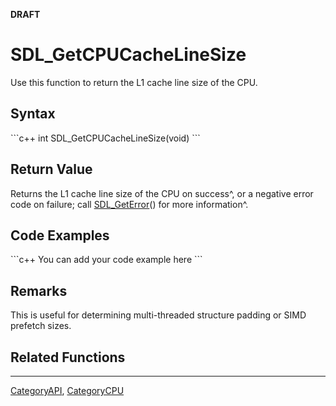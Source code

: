 <!-- pragma section-numbers off -->
<!-- pragma camelcase off -->
'''DRAFT'''

= SDL_GetCPUCacheLineSize =
Use this function to return the L1 cache line size of the CPU.


== Syntax ==
```c++
int SDL_GetCPUCacheLineSize(void)
```

== Return Value ==
Returns the L1 cache line size of the CPU on success^, or a negative error code on failure; call [[SDL_GetError]]() for more information^.

== Code Examples ==
```c++
You can add your code example here
```

== Remarks ==
This is useful for determining multi-threaded structure padding or SIMD prefetch sizes.

== Related Functions ==

----
[[CategoryAPI]], [[CategoryCPU]]
